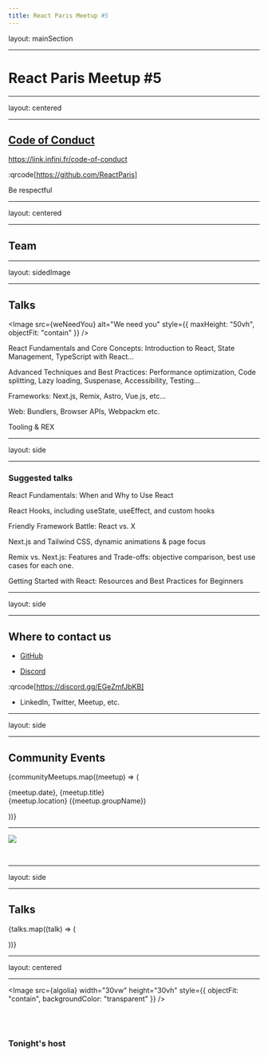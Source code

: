 ```yaml
---
title: React Paris Meetup #5
---
```


layout: mainSection

---


# React Paris Meetup #5

---

layout: centered

---

## **[Code of Conduct](https://github.com/ReactParis/.github/blob/main/CODE_OF_CONDUCT.markdown)**

https://link.infini.fr/code-of-conduct

:qrcode[https://github.com/ReactParis]

Be respectful

---

layout: centered

---

## Team

<OrgList orgs={orgs} />

---

layout: sidedImage

---

## **Talks**


<Image
  src={weNeedYou}
  alt="We need you"
  style={{ maxHeight: "50vh", objectFit: "contain" }}
/>

React Fundamentals and Core Concepts: Introduction to React, State Management, TypeScript with React...

Advanced Techniques and Best Practices: Performance optimization, Code splitting, Lazy loading, Suspenase, Accessibility, Testing...

Frameworks: Next.js, Remix, Astro, Vue.js, etc...

Web: Bundlers, Browser APIs, Webpackm etc.

Tooling & REX

---

layout: side

---

### **Suggested talks**

<Side>

React Fundamentals: When and Why to Use React

React Hooks, including useState, useEffect, and custom hooks

Friendly Framework Battle: React vs. X

Next.js and Tailwind CSS, dynamic animations & page focus

Remix vs. Next.js: Features and Trade-offs: objective comparison, best use
cases for each one.

Getting Started with React: Resources and Best Practices for Beginners

</Side>

---

layout: side

---

## **Where to contact us**

<Side>

- [GitHub](https://github.com/ReactParis)

- [Discord](https://discord.gg/EGeZmfJbKB)

<div style={{alignSelf: 'center'}}>

:qrcode[https://discord.gg/EGeZmfJbKB]

</div>

- LinkedIn, Twitter, Meetup, etc.

</Side>

---

layout: side

---

## **Community Events**

<Side>
<ItemsColumn>

{communityMeetups.map((meetup) => (

<p>
  {meetup.date}, {meetup.title}
  <br /> {meetup.location} ({meetup.groupName})
</p>

))}

</ItemsColumn>
</Side>

---


<div
  style={{
    position: "absolute",
    inset: 40,
    width: "calc(100% - 80px)",
    objectFit: "contain",
    textAlign: "center",
  }}
>
  <Image src={genui} />
</div>

&nbsp;

---

layout: side

---

## **Talks**

<Side>
  <TalkList>

{talks.map((talk) => (

<TalkCard key={talk.title} talk={talk} />

))}

  </TalkList>
</Side>

---

layout: centered

---


<Image
  src={algolia}
  width="30vw"
  height="30vh"
  style={{ objectFit: "contain", backgroundColor: "transparent" }}
/>

<br />
<br />

### **Tonight's host**
